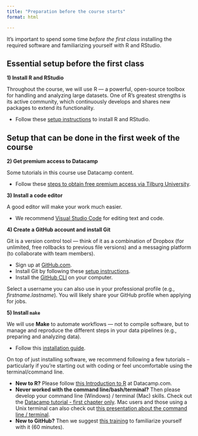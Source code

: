 ```yaml
---
title: "Preparation before the course starts"
format: html

---
```


It’s important to spend some time *before the first class* installing the required software and familiarizing yourself with R and RStudio.

## Essential setup before the first class

**1) Install R and RStudio**

Throughout the course, we will use R — a powerful, open-source toolbox for handling and analyzing large datasets. One of R’s greatest strengths is its active community, which continuously develops and shares new packages to extend its functionality.

* Follow these [setup instructions](http://tilburgsciencehub.com/topics/Computer-Setup/software-installation/RStudio/r/) to install R and RStudio.

## Setup that can be done in the first week of the course


**2) Get premium access to Datacamp**

Some tutorials in this course use Datacamp content.

* Follow these [steps to obtain free premium access via Tilburg University](https://www.datacamp.com/groups/shared_links/2208462be4921d61c8b59fa4c7fa8187bb9d09969572bd7b92ecf58095b0fefb).


**3) Install a code editor**

A good editor will make your work much easier.

* We recommend [Visual Studio Code](https://code.visualstudio.com) for editing text and code.

**4) Create a GitHub account and install Git**

Git is a version control tool — think of it as a combination of Dropbox (for unlimited, free rollbacks to previous file versions) and a messaging platform (to collaborate with team members).

* Sign up at [GitHub.com](https://github.com).
* Install Git by following these [setup instructions](http://tilburgsciencehub.com/topics/Automation/version-control/start-git/git/).
* Install the [GitHub CLI](https://cli.github.com/) on your computer.

::: {.callout-note title="Tip: Choose a professional GitHub username"}
Select a username you can also use in your professional profile (e.g., *firstname.lastname*). You will likely share your GitHub profile when applying for jobs.
:::

**5) Install `make`**

We will use **Make** to automate workflows — not to compile software, but to manage and reproduce the different steps in your data pipelines (e.g., preparing and analyzing data).

* Follow this [installation guide](https://tilburgsciencehub.com/topics/Automation/automation-tools/Makefiles/make/).




::: {.callout-note title="Follow useful tutorials"}

On top of just installing software, we recommend following a few tutorials -- particularly if you're starting out with coding or feel uncomfortable using the terminal/command line.

- __New to R?__ Please follow [this Introduction to R](https://www.datacamp.com/courses/free-introduction-to-r) at Datacamp.com.
- __Never worked with the command line/bash/terminal?__ Then please develop your command line (Windows) / terminal (Mac) skills. Check out the [Datacamp tutorial - first chapter only](https://www.datacamp.com/courses/introduction-to-shell). Mac users and those using a Unix terminal can also check out [this presentation about the command line / terminal](https://generalassembly.github.io/prework/cl).
- __New to GitHub?__ Then we suggest [this training](https://github.com/skills/introduction-to-github) to familiarize yourself with it (60 minutes).

:::